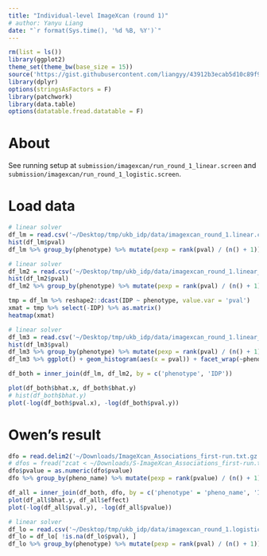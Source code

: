 ```yaml
---
title: "Individual-level ImageXcan (round 1)"
# author: Yanyu Liang
date: "`r format(Sys.time(), '%d %B, %Y')`"
---
```


```r
rm(list = ls())
library(ggplot2)
theme_set(theme_bw(base_size = 15))
source('https://gist.githubusercontent.com/liangyy/43912b3ecab5d10c89f9d4b2669871c9/raw/3ca651cfa53ffccb8422f432561138a46e93710f/my_ggplot_theme.R')
library(dplyr)
options(stringsAsFactors = F)
library(patchwork)
library(data.table)
options(datatable.fread.datatable = F)
```

# About

See running setup at `submission/imagexcan/run_round_1_linear.screen` and `submission/imagexcan/run_round_1_logistic.screen`.

# Load data

```r
# linear solver
df_lm = read.csv('~/Desktop/tmp/ukb_idp/data/imagexcan_round_1.linear.csv')
hist(df_lm$pval)
df_lm %>% group_by(phenotype) %>% mutate(pexp = rank(pval) / (n() + 1)) %>% ggplot() + geom_point(aes(x = -log10(pexp), y = -log10(pval))) + facet_wrap(~phenotype) + geom_abline(slope = 1, intercept = 0)
```

```r
# linear solver
df_lm2 = read.csv('~/Desktop/tmp/ukb_idp/data/imagexcan_round_1.linear_inrt.csv')
hist(df_lm2$pval)
df_lm2 %>% group_by(phenotype) %>% mutate(pexp = rank(pval) / (n() + 1)) %>% ggplot() + geom_point(aes(x = -log10(pexp), y = -log10(pval))) + facet_wrap(~phenotype) + geom_abline(slope = 1, intercept = 0)
```


```r
tmp = df_lm %>% reshape2::dcast(IDP ~ phenotype, value.var = 'pval')  
xmat = tmp %>% select(-IDP) %>% as.matrix()
heatmap(xmat)
```


```r
# linear solver
df_lm3 = read.csv('~/Desktop/tmp/ukb_idp/data/imagexcan_round_1.linear_small_covar.csv')
hist(df_lm3$pval)
df_lm3 %>% group_by(phenotype) %>% mutate(pexp = rank(pval) / (n() + 1)) %>% ggplot() + geom_point(aes(x = -log10(pexp), y = -log10(pval))) + facet_wrap(~phenotype) + geom_abline(slope = 1, intercept = 0)
df_lm3 %>% ggplot() + geom_histogram(aes(x = pval)) + facet_wrap(~phenotype) + geom_abline(slope = 1, intercept = 0)
```


```r
df_both = inner_join(df_lm, df_lm2, by = c('phenotype', 'IDP'))
```


```r
plot(df_both$bhat.x, df_both$bhat.y)
# hist(df_both$bhat.y)
plot(-log(df_both$pval.x), -log(df_both$pval.y))
```

# Owen's result

```r
dfo = read.delim2('~/Downloads/ImageXcan_Associations_first-run.txt.gz')
# dfos = fread("zcat < ~/Downloads/S-ImageXcan_Associations_first-run.txt.gz | cut -f 2-15 -d ' '", sep = ' ', )
dfo$pvalue = as.numeric(dfo$pvalue)
dfo %>% group_by(pheno_name) %>% mutate(pexp = rank(pvalue) / (n() + 1)) %>% ggplot() + geom_point(aes(x = -log10(pexp), y = -log10(pvalue))) + facet_wrap(~pheno_name) + geom_abline(slope = 1, intercept = 0)
```

```r
df_all = inner_join(df_both, dfo, by = c('phenotype' = 'pheno_name', 'IDP' = 'gene'))
plot(df_all$bhat.y, df_all$effect)
plot(-log(df_all$pval.y), -log(df_all$pvalue))
```


```r
# linear solver
df_lo = read.csv('~/Desktop/tmp/ukb_idp/data/imagexcan_round_1.logistic.csv')
df_lo = df_lo[ !is.na(df_lo$pval), ]
df_lo %>% group_by(phenotype) %>% mutate(pexp = rank(pval) / (n() + 1)) %>% ggplot() + geom_point(aes(x = -log10(pexp), y = -log10(pval))) + facet_wrap(~phenotype) + geom_abline(slope = 1, intercept = 0)
```